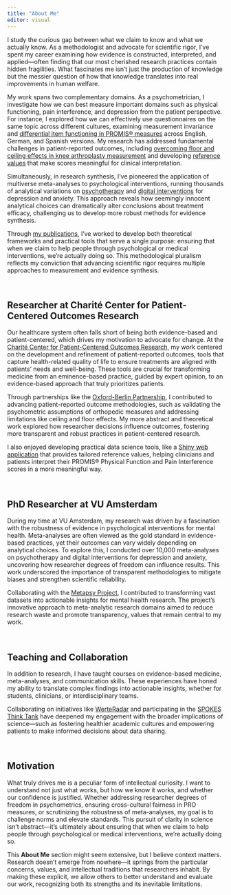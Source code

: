 ```yaml
---
title: "About Me"
editor: visual
---
```


I study the curious gap between what we claim to know and what we actually know. As a methodologist and advocate for scientific rigor, I've spent my career examining how evidence is constructed, interpreted, and applied—often finding that our most cherished research practices contain hidden fragilities. What fascinates me isn't just the production of knowledge but the messier question of how that knowledge translates into real improvements in human welfare.

My work spans two complementary domains. As a psychometrician, I investigate how we can best measure important domains such as physical functioning, pain interference, and depression from the patient perspective. For instance, I explored how we can effectively use questionnaires on the same topic across different cultures, examining measurement invariance and [differential item functioning in PROMIS® measures](https://doi.org/10.1007/s11136-024-03866-y) across English, German, and Spanish versions. My research has addressed fundamental challenges in patient-reported outcomes, including [overcoming floor and ceiling effects in knee arthroplasty measurement](https://doi.org/10.1302/2046-3758.1210.BJR-2022-0457.R1) and developing [reference values](https://doi.org/10.1097/CORR.0000000000002798) that make scores meaningful for clinical interpretation.

Simultaneously, in research synthesis, I've pioneered the application of multiverse meta-analyses to psychological interventions, running thousands of analytical variations on [psychotherapy](https://doi.org/10.1136/bmjment-2022-300626) and [digital interventions](https://doi.org/10.1016/j.jad.2024.10.018) for depression and anxiety. This approach reveals how seemingly innocent analytical choices can dramatically alter conclusions about treatment efficacy, challenging us to develop more robust methods for evidence synthesis.

Through [my publications](https://constantinyvesplessen.com/publications.html), I've worked to develop both theoretical frameworks and practical tools that serve a single purpose: ensuring that when we claim to help people through psychological or medical interventions, we're actually doing so. This methodological pluralism reflects my conviction that advancing scientific rigor requires multiple approaches to measurement and evidence synthesis.

<br>

## Researcher at Charité Center for Patient-Centered Outcomes Research

Our healthcare system often falls short of being both evidence-based and patient-centered, which drives my motivation to advocate for change. At the [Charité Center for Patient-Centered Outcomes Research](https://cpcor.charite.de/en/), my work centered on the development and refinement of patient-reported outcomes, tools that capture health-related quality of life to ensure treatments are aligned with patients' needs and well-being. These tools are crucial for transforming medicine from an eminence-based practice, guided by expert opinion, to an evidence-based approach that truly prioritizes patients.

Through partnerships like the [Oxford-Berlin Partnership](https://www.ndorms.ox.ac.uk/research/the-oxford-berlin-partnership-for-enhancing-measurement-in-clinical-trials), I contributed to advancing patient-reported outcome methodologies, such as validating the psychometric assumptions of orthopedic measures and addressing limitations like ceiling and floor effects. My more abstract and theoretical work explored how researcher decisions influence outcomes, fostering more transparent and robust practices in patient-centered research.

I also enjoyed developing practical data science tools, like a [Shiny web application](https://journals.lww.com/clinorthop/fulltext/2024/02000/how_are_age,_gender,_and_country_differences.9.aspx) that provides tailored reference values, helping clinicians and patients interpret their PROMIS® Physical Function and Pain Interference scores in a more meaningful way.

<br>

## PhD Researcher at VU Amsterdam

During my time at VU Amsterdam, my research was driven by a fascination with the robustness of evidence in psychological interventions for mental health. Meta-analyses are often viewed as the gold standard in evidence-based practices, yet their outcomes can vary widely depending on analytical choices. To explore this, I conducted over 10,000 meta-analyses on psychotherapy and digital interventions for depression and anxiety, uncovering how researcher degrees of freedom can influence results. This work underscored the importance of transparent methodologies to mitigate biases and strengthen scientific reliability.

Collaborating with the [Metapsy Project](https://www.metapsy.org/), I contributed to transforming vast datasets into actionable insights for mental health research. The project's innovative approach to meta-analytic research domains aimed to reduce research waste and promote transparency, values that remain central to my work.

<br>

## Teaching and Collaboration

In addition to research, I have taught courses on evidence-based medicine, meta-analyses, and communication skills. These experiences have honed my ability to translate complex findings into actionable insights, whether for students, clinicians, or interdisciplinary teams.

Collaborating on initiatives like [WerteRadar](https://werteradar.org/) and participating in the [SPOKES Think Tank](https://www.bihealth.org/en/translation/innovation-enabler/quest-center/projects/project/spokes-think-tank) have deepened my engagement with the broader implications of science—such as fostering healthier academic cultures and empowering patients to make informed decisions about data sharing.

<br>

## Motivation

What truly drives me is a peculiar form of intellectual curiosity. I want to understand not just what works, but how we know it works, and whether our confidence is justified. Whether addressing researcher degrees of freedom in psychometrics, ensuring cross-cultural fairness in PRO measures, or scrutinizing the robustness of meta-analyses, my goal is to challenge norms and elevate standards. This pursuit of clarity in science isn't abstract—it's ultimately about ensuring that when we claim to help people through psychological or medical interventions, we're actually doing so.

This **About Me** section might seem extensive, but I believe context matters. Research doesn't emerge from nowhere—it springs from the particular concerns, values, and intellectual traditions that researchers inhabit. By making these explicit, we allow others to better understand and evaluate our work, recognizing both its strengths and its inevitable limitations.

<br>
